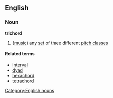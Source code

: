 ==English==
===Noun===
'''trichord'''
#{[[music]]) any [[set]] of three different [[pitch class]]es

====Related terms====
*[[interval]]
*[[dyad]]
*[[hexachord]]
*[[tetrachord]]
[[Category:English nouns]]